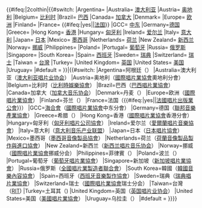 <includeonly>{{#ifeq:{{{format|}}}|2colthin|{{#switch:{{{region|}}}
|Argentina= {{tsl|en|Argentine Chamber of Phonograms and Videograms Producers|阿根廷唱片業協會|阿根廷}}
|Australia= [[澳大利亚唱片业协会|澳大利亚]]
|Austria= [[國際唱片業協會|奥地利]]
|Belgium= [[比利時娛樂協會|比利时]]
|Brazil= [[巴西唱片業協會|巴西]]
|Canada= [[加拿大音乐协会|加拿大]]
|Denmark= {{tsl|en|IFPI Denmark|國際唱片業協會丹麥分會|丹麦}}
|Europe= [[國際唱片業協會|欧洲]]
|Finland= {{tsl|en|Musiikkituottajat|國際唱片業協會芬蘭分會|芬兰}}
|France= {{#ifeq:{{Yesno|{{{upfi|no}}}}}|yes|{{tsl|en|Union des Producteurs Phonographiques Français Indépendants|法國獨立唱片業聯盟|法國}}|[[法國唱片出版業公會|法国]]}}
|GCC= [[國際唱片業協會|中东]]
|Germany=[[聯邦音樂產業協會|德国]]
|Greece= {{tsl|en|International Federation of the Phonographic Industry Greece|國際唱片業協會希臘分會|希腊}}
|Hong Kong= [[國際唱片業協會|香港]]
|Hungary= [[匈牙利唱片公司協會|匈牙利]]
|Ireland= [[愛爾蘭唱片音樂協會|爱尔兰]]
|Italy= [[意大利音乐产业联盟|意大利]]
|Japan= [[日本唱片協會|日本]]
|Mexico= [[墨西哥音像製品協會|墨西哥]]
|Netherlands= [[荷蘭音像製品製作與進口協會|荷兰]]
|New Zealand= [[新西兰唱片音乐协会|新西兰]]
|Norway= [[國際唱片業協會|挪威]]
|Philippines={{tsl|en|Philippine Association of the Record Industry|菲律賓唱片業協會|菲律賓}}
|Poland= {{tsl|en|ZPAV|波蘭音像製造商協會|波兰}}
|Portugal= [[葡萄牙唱片業協會|葡萄牙]]
|Russia= [[音乐唱片销售认证列表|俄罗斯]]
|Singapore={{tsl|en|Recording Industry Association Singapore|新加坡唱片業協會|新加坡}}
|South Korea={{tsl|ko|한국음악콘텐츠산업협회|韓國音樂內容協會|韓國}}
|Spain= [[西班牙音樂製作協會|西班牙]]
|Sweden= [[瑞典唱片業協會|瑞典]]
|Switzerland= [[國際唱片業協會|瑞士]]
|Taiwan = [[台灣唱片出版事業基金會|台灣]]
|Turkey={{tsl|en|Mü-Yap|土耳其唱片工業協會|土耳其}}
|United Kingdom= [[英国唱片业协会|英国]]
|United States= [[美國唱片業協會|美国]]
|Uruguay= {{tsl|es|Cámara Uruguaya de Productores de Fonogramas|烏拉圭唱片業協會|乌拉圭}}
|#default = {{{region}}}}}|{{#switch:{{{region|}}}
|Argentina=阿根廷（{{tsl|en|Argentine Chamber of Phonograms and Videograms Producers|阿根廷唱片業協會}}）
|Australia=澳大利亚（[[澳大利亚唱片业协会]]）
|Austria=奥地利（[[國際唱片業協會]]奧地利分會）
|Belgium=比利时（[[比利時娛樂協會]]）
|Brazil=巴西（[[巴西唱片業協會]]）
|Canada=加拿大（[[加拿大音乐协会]]）
|Denmark=丹麦（{{tsl|en|IFPI Denmark|國際唱片業協會丹麥分會}}）
|Europe=欧洲（[[國際唱片業協會]]）
|Finland=芬兰（{{tsl|en|Musiikkituottajat|國際唱片業協會芬蘭分會}}）
|France=法国（{{#ifeq:{{Yesno|{{{upfi|no}}}}}|yes|{{tsl|en|Union des Producteurs Phonographiques Français Indépendants|法國獨立唱片業聯盟}}|[[法國唱片出版業公會]]}}）
|GCC=[[海湾阿拉伯国家合作委员会|海合會]]（[[國際唱片業協會]]中东分會）
|Germany=德国（[[聯邦音樂產業協會]]）
|Greece=希腊（{{tsl|en|International Federation of the Phonographic Industry Greece|國際唱片業協會希臘分會}}）
|Hong Kong=香港（[[國際唱片業協會]]香港分會）
|Hungary=匈牙利（[[匈牙利唱片公司協會]]）
|Ireland=爱尔兰（[[愛爾蘭唱片音樂協會]]）
|Italy=意大利（[[意大利音乐产业联盟]]）
|Japan=日本（[[日本唱片協會]]）
|Mexico=墨西哥（[[墨西哥音像製品協會]]）
|Netherlands=荷兰（[[荷蘭音像製品製作與進口協會]]）
|New Zealand=新西兰（[[新西兰唱片音乐协会]]）
|Norway=挪威（[[國際唱片業協會]]挪威分会）
|Philippines=菲律賓（{{tsl|en|Philippine Association of the Record Industry|菲律賓唱片業協會}}）
|Poland=波兰（{{tsl|en|ZPAV|波蘭音像製造商協會}}）
|Portugal=葡萄牙（[[葡萄牙唱片業協會]]）
|Singapore=新加坡（[[新加坡唱片業協會]]）
|Russia=俄罗斯（[[音乐唱片销售认证列表|全國唱片業製造者聯合會]]）
|South Korea=韓國（[[韓國音樂內容協會]]）
|Spain=西班牙（[[西班牙音樂製作協會]]）
|Sweden=瑞典（[[瑞典唱片業協會]]）
|Switzerland=瑞士（[[國際唱片業協會]]瑞士分会）
|Taiwan=台灣（[[台灣唱片出版事業基金會|RIT]])
|Turkey=土耳其（{{tsl|en|Mü-Yap|土耳其唱片工業協會|Mü-Yap}})
|United Kingdom=英国（[[英国唱片业协会]]）
|United States=美国（[[美國唱片業協會]]）
|Uruguay=乌拉圭（{{tsl|es|Cámara Uruguaya de Productores de Fonogramas|烏拉圭唱片業協會}}）
|#default = {{{region}}}}}}}</includeonly><noinclude>
{{Documentation}}
</noinclude>